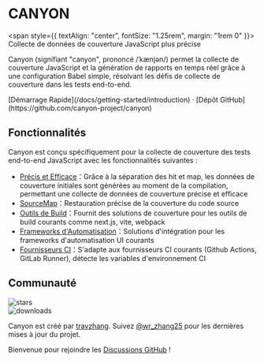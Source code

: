 <h1
  style={{
    textAlign: "center",
    fontSize: "2.25rem",
    fontWeight: "bold",
    margin: "2rem 0",
  }}
>
  CANYON
</h1>

<span style={{ textAlign: "center", fontSize: "1.25rem", margin: "1rem 0" }}>
  Collecte de données de couverture JavaScript plus précise
</span>

Canyon (signifiant "canyon", prononcé /ˈkænjən/) permet la collecte de couverture JavaScript et la génération de rapports en temps réel grâce à une configuration Babel simple, résolvant les défis de collecte de couverture dans les tests end-to-end.

<div className="mt-16 mb-20 text-center">
  [Démarrage Rapide](/docs/getting-started/introduction) · [Dépôt
  GitHub](https://github.com/canyon-project/canyon)
</div>

## Fonctionnalités

Canyon est conçu spécifiquement pour la collecte de couverture des tests end-to-end JavaScript avec les fonctionnalités suivantes :

- [Précis et Efficace](/docs/core-concepts/separate-hit-and-map)：Grâce à la séparation des hit et map, les données de couverture initiales sont générées au moment de la compilation, permettant une collecte de données de couverture précise et efficace
- [SourceMap](/docs/core-concepts/restore-source-code-coverage)：Restauration précise de la couverture du code source
- [Outils de Build](/docs/installation/getting-started)：Fournit des solutions de couverture pour les outils de build courants comme next.js, vite, webpack
- [Frameworks d'Automatisation](/docs/end-to-end-testing/getting-started)：Solutions d'intégration pour les frameworks d'automatisation UI courants
- [Fournisseurs CI](/docs/reference/provider)：S'adapte aux fournisseurs CI courants (Github Actions, GitLab Runner), détecte les variables d'environnement CI

## Communauté

<div className="space-y-3 py-2">
  <div className="flex h-6">
    <img alt="stars" src="https://badgen.net/github/stars/canyon-project/canyon" className="inline-block mr-2"/>
  </div>

  <div className="flex h-6">
    <img alt="downloads" src="https://badgen.net/npm/dw/babel-plugin-canyon?label=downloads%20(babel-plugin-canyon)" className="inline-block mr-2"/>
  </div>
</div>

Canyon est créé par [travzhang](https://github.com/travzhang).
Suivez [@wr_zhang25](https://twitter.com/wr_zhang25) pour les dernières mises à jour du projet.

Bienvenue pour rejoindre les [Discussions GitHub](https://github.com/canyon-project/canyon/discussions) !
